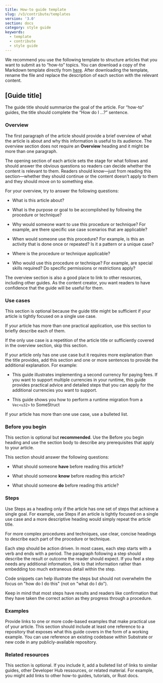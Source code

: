 ```yaml
---
title: How-to guide template
slug: /v3/contribute/templates
version: '3.0'
section: docs
category: style guide
keywords:
  - template
  - contribute
  - style guide
---
```


We recommend you use the following template to structure articles that you want to submit as to “how-to” topics.
You can download a copy of the Markdown template directly from [here](https://github.com/substrate-developer-hub/substrate-docs/blob/main/static/assets/contribute-templates/how-to-template.md).
After downloading the template, rename the file and replace the description of each section with the relevant content.

## [Guide title]

The guide title should summarize the goal of the article. For “how-to” guides, the title should complete the “How do I …?” sentence.

### Overview

The first paragraph of the article should provide a brief overview of what the article is about and why this information is useful to its audience.
The overview section does not require an **Overview** heading and it might be more than one paragraph.

The opening section of each article sets the stage for what follows and should answer the obvious questions so readers can decide whether the content is relevant to them.
Readers should know—just from reading this section—whether they should continue or the content doesn’t apply to them and they should move on to something else.

For your overview, try to answer the following questions:

- What is this article about?

- What is the purpose or goal to be accomplished by following the procedure or technique?

- Why would someone want to use this procedure or technique? For example, are there specific use case scenarios that are applicable?

- When would someone use this procedure? For example, is this an activity that is done once or repeated? Is it a pattern or a unique case?

- Where is the procedure or technique applicable?

- Who would use this procedure or technique? For example, are special skills required? Do specific permissions or restrictions apply?

The overview section is also a good place to link to other resources, including other guides.
As the content creator, you want readers to have confidence that the guide will be useful for them.

### Use cases

This section is optional because the guide title might be sufficient if your article is tightly focused on a single use case.

If your article has more than one practical application, use this section to briefly describe each of them.

If the only use case is a repetition of the article title or sufficiently covered in the overview section, skip this section.

If your article only has one use case but it requires more explanation than the title provides, add this section and one or more sentences to provide the additional explanation. For example:

- This guide illustrates implementing a second currency for paying fees. If you want to support multiple currencies in your runtime, this guide provides practical advice and detailed steps that you can apply for the additional currencies you want to support.

- This guide shows you how to perform a runtime migration from a `Vec<u32>` to SomeStruct

If your article has more than one use case, use a bulleted list.

### Before you begin

This section is optional but **recommended**.
Use the Before you begin heading and use the section body to describe any prerequisites that apply to your article.

This section should answer the following questions:

- What should someone **have** before reading this article?

- What should someone **know** before reading this article?

- What should someone **do** before reading this article?

### Steps

Use Steps as a heading only if the article has one set of steps that achieve a single goal.
For example, use Steps if an article is tightly focused on a single use case and a more descriptive heading would simply repeat the article title.

For more complex procedures and techniques, use clear, concise headings to describe each part of the procedure or technique.

Each step should be action driven.
In most cases, each step starts with a verb and ends with a period.
The paragraph following a step should describe the result or outcome the reader should expect.
If you feel a step needs any additional information, link to that information rather than embedding too much extraneous detail within the step.

Code snippets can help illustrate the steps but should not overwhelm the focus on "how do I do this" (not on "what do I do").

Keep in mind that most steps have results and readers like confirmation that they have taken the correct action as they progress through a procedure.

### Examples

Provide links to one or more code-based examples that make practical use of your article.
This section should include at least one reference to a repository that exposes what this guide covers in the form of a working example.
You can use reference an existing codebase within Substrate or new code in any publicly-available repository.

### Related resources

This section is optional.
If you include it, add a bulleted list of links to similar guides, other Developer Hub ressources, or related material. For example, you might add links to other how-to guides, tutorials, or Rust docs.
